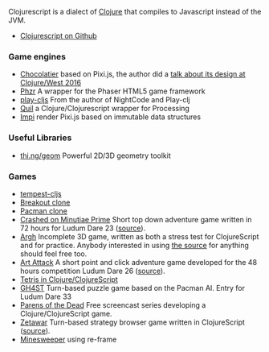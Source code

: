 Clojurescript is a dialect of [[Clojure]] that compiles to Javascript instead of the JVM.

* [https://github.com/clojure/clojurescript Clojurescript on Github]

=== Game engines ===
* [https://github.com/alexkehayias/chocolatier Chocolatier] based on Pixi.js, the author did a [https://www.youtube.com/watch?v=TW1ie0pIO_E talk about its design at Clojure/West 2016]
* [https://github.com/dparis/phzr Phzr] A wrapper for the Phaser HTML5 game framework
* [https://github.com/oakes/play-cljs play-cljs] From the author of NightCode and Play-clj
* [https://github.com/quil/quil Quil] a Clojure/Clojurescript wrapper for Processing
* [https://github.com/weavejester/impi Impi] render Pixi.js based on immutable data structures

=== Useful Libraries ===

* [https://github.com/thi-ng/geom thi.ng/geom] Powerful 2D/3D geometry toolkit

=== Games ===
* [[tempest-cljs]]
* [http://nakkaya.com/2012/01/31/clojurescript-canvas-a-simple-breakout-implementation/ Breakout clone]
* [http://marrowboy.co.uk/pacman/pacman.html Pacman clone]
* [http://thomcc.github.com/ld23/ Crashed on Minutiae Prime] Short top down adventure game written in 72 hours for Ludum Dare 23 ([https://github.com/thomcc/ld23 source]).
* [http://thomcc.github.com/Argh/ Argh] Incomplete 3D game, written as both a stress test for ClojureScript and for practice.  Anybody interested in using [https://github.com/thomcc/Argh the source] for anything should feel free too.
* [http://www.morgawr.eu/ld26 Art Attack] A short point and click adventure game developed for the 48 hours competition Ludum Dare 26 ([https://github.com/Morgawr/ld26 source]).
* [https://github.com/yogthos/Clojure-Tetris Tetris in Clojure/ClojureScript]
* [http://ludumdare.com/compo/ludum-dare-33/?action=preview&uid=31638 GH4ST] Turn-based puzzle game based on the Pacman AI. Entry for Ludum Dare 33
* [http://www.parens-of-the-dead.com/ Parens of the Dead] Free screencast series developing a Clojure/ClojureScript game.
* [http://zetawar.com/ Zetawar] Turn-based strategy browser game written in ClojureScript ([http://github.com/Zetawar/zetawar/ source]).
* [https://robjinman.github.io/cljsmines/target/index.html Minesweeper] using re-frame